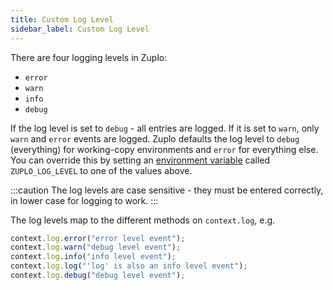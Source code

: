 ```yaml
---
title: Custom Log Level
sidebar_label: Custom Log Level
---
```


There are four logging levels in Zuplo:

- `error`
- `warn`
- `info`
- `debug`

If the log level is set to `debug` - all entries are logged. If it is set to
`warn`, only `warn` and `error` events are logged. Zuplo defaults the log level
to `debug` (everything) for working-copy environments and `error` for everything
else. You can override this by setting an
[environment variable](../articles/environment-variables) called
`ZUPLO_LOG_LEVEL` to one of the values above.

:::caution The log levels are case sensitive - they must be entered correctly,
in lower case for logging to work. :::

The log levels map to the different methods on `context.log`, e.g.

```ts
context.log.error("error level event");
context.log.warn("debug level event");
context.log.info("info level event");
context.log.log("'log' is also an info level event");
context.log.debug("debug level event");
```
